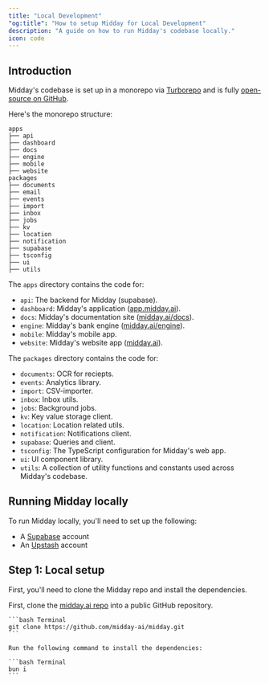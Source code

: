 ```yaml
---
title: "Local Development"
"og:title": "How to setup Midday for Local Development"
description: "A guide on how to run Midday's codebase locally."
icon: code
---
```


###

## Introduction

Midday's codebase is set up in a monorepo via [Turborepo](https://turbo.build/repo) and is fully [open-source on GitHub](https://git.new/midday).

Here's the monorepo structure:

```
apps
├── api
├── dashboard
├── docs
├── engine
├── mobile
├── website
packages
├── documents
├── email
├── events
├── import
├── inbox
├── jobs
├── kv
├── location
├── notification
├── supabase
├── tsconfig
├── ui
├── utils
```

The `apps` directory contains the code for:

- `api`: The backend for Midday (supabase).
- `dashboard`: Midday's application ([app.midday.ai](https://app.midday.ai)).
- `docs`: Midday's documentation site ([midday.ai/docs](https://midday.ai/docs)).
- `engine`: Midday's bank engine ([midday.ai/engine](https://midday.ai/engine)).
- `mobile`: Midday's mobile app.
- `website`: Midday's website app ([midday.ai](https://midday.ai)).

The `packages` directory contains the code for:

- `documents`: OCR for reciepts.
- `events`: Analytics library.
- `import`: CSV-importer.
- `inbox`: Inbox utils.
- `jobs`: Background jobs.
- `kv`: Key value storage client.
- `location`: Location related utils.
- `notification`: Notifications client.
- `supabase`: Queries and client.
- `tsconfig`: The TypeScript configuration for Midday's web app.
- `ui`: UI component library.
- `utils`: A collection of utility functions and constants used across Midday's codebase.

## Running Midday locally

To run Midday locally, you'll need to set up the following:

- A [Supabase](https://supabase.com/) account
- An [Upstash](https://upstash.com/) account

## Step 1: Local setup

First, you'll need to clone the Midday repo and install the dependencies.

<Steps>

  <Step title="Clone the repo">

First, clone the [midday.ai repo](https://d.to/github) into a public GitHub repository.

    ```bash Terminal
    git clone https://github.com/midday-ai/midday.git
    ```

  </Step>

  <Step title="Install dependencies">

    Run the following command to install the dependencies:

    ```bash Terminal
    bun i
    ```

  </Step>

</Steps>
